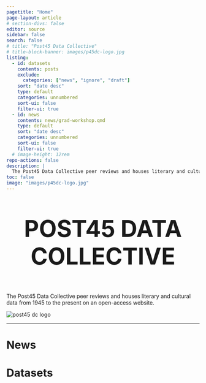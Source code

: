```yaml
---
pagetitle: "Home"
page-layout: article
# section-divs: false
editor: source
sidebar: false
search: false
# title: "Post45 Data Collective"
# title-block-banner: images/p45dc-logo.jpg
listing:
  - id: datasets
    contents: posts
    exclude:
      categories: ["news", "ignore", "draft"]
    sort: "date desc"
    type: default
    categories: unnumbered 
    sort-ui: false
    filter-ui: true
  - id: news
    contents: news/grad-workshop.qmd
    type: default
    sort: "date desc"
    categories: unnumbered 
    sort-ui: false
    filter-ui: true
  # image-height: 12rem
repo-actions: false
description: | 
  The Post45 Data Collective peer reviews and houses literary and cultural data from 1945 to the present.
toc: false
image: "images/p45dc-logo.jpg"
---
```


::: {#hero-banner .column-screen}



<div class="hero-content">
  <p style="font-size: 60px; font-weight: bold; text-align: center;"> POST45 DATA COLLECTIVE</p>
  <p>The Post45 Data Collective peer reviews and houses literary and cultural data from 1945 to the present on an open-access website.</p>
</div>

<img class="hero-image" src="images/p45dc-logo.jpg" alt="post45 dc logo">

:::


---

# News

::: {#news}
:::

# Datasets

::: {#datasets}
:::